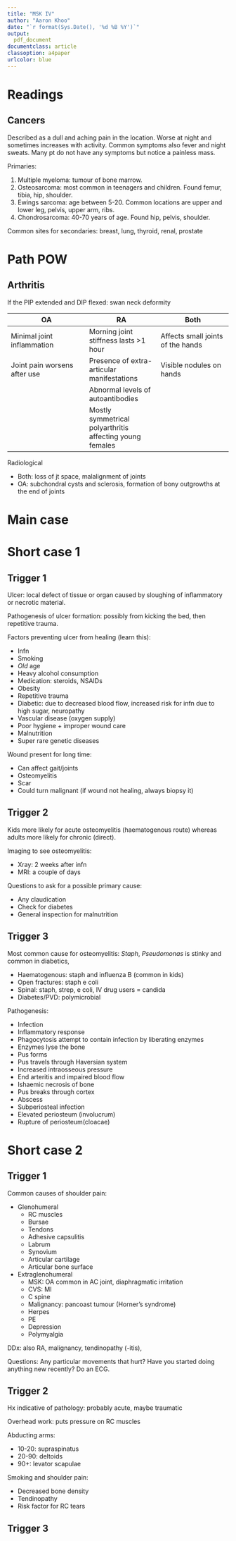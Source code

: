 ```yaml
---
title: "MSK IV"
author: "Aaron Khoo"
date: "`r format(Sys.Date(), '%d %B %Y')`"
output:
  pdf_document
documentclass: article
classoption: a4paper
urlcolor: blue
---
```


# Readings

## Cancers

Described as a dull and aching pain in the location. Worse at night and sometimes increases with activity. Common symptoms also fever and night sweats. Many pt do not have any symptoms but notice a painless mass. 

Primaries:

1.  Multiple myeloma: tumour of bone marrow.
2.  Osteosarcoma: most common in teenagers and children. Found femur, tibia, hip, shoulder.
3.  Ewings sarcoma: age between 5-20. Common locations are upper and lower leg, pelvis, upper arm, ribs. 
4.  Chondrosarcoma: 40-70 years of age. Found hip, pelvis, shoulder. 

Common sites for secondaries: breast, lung, thyroid, renal, prostate

# Path POW

## Arthritis

If the PIP extended and DIP flexed: swan neck deformity

| OA | RA | Both |
| ------------ | ----------- | ----------- |
| Minimal joint inflammation | Morning joint stiffness lasts >1 hour | Affects small joints of the hands |
| Joint pain worsens after use | Presence of extra-articular manifestations  | Visible nodules on hands |
| | Abnormal levels of autoantibodies  | | 
| | Mostly symmetrical polyarthritis affecting young females | |

Radiological

-  Both: loss of jt space, malalignment of joints
-  OA: subchondral cysts and sclerosis, formation of bony outgrowths at the end of joints

# Main case

# Short case 1

## Trigger 1

Ulcer: local defect of tissue or organ caused by sloughing of inflammatory or necrotic material.

Pathogenesis of ulcer formation: possibly from kicking the bed, then repetitive trauma. 

Factors preventing ulcer from healing (learn this):

-  Infn
-  Smoking
-  *Old* age
-  Heavy alcohol consumption
-  Medication: steroids, NSAIDs
-  Obesity
-  Repetitive trauma
-  Diabetic: due to decreased blood flow, increased risk for infn due to high sugar, neuropathy
-  Vascular disease (oxygen supply)
-  Poor hygiene + improper wound care
-  Malnutrition
-  Super rare genetic diseases

Wound present for long time: 

-  Can affect gait/joints
-  Osteomyelitis
-  Scar
-  Could turn malignant (if wound not healing, always biopsy it)

## Trigger 2

Kids more likely for acute osteomyelitis (haematogenous route) whereas adults more likely for chronic (direct). 

Imaging to see osteomyelitis:

-  Xray: 2 weeks after infn
-  MRI: a couple of days

Questions to ask for a possible primary cause:

-  Any claudication
-  Check for diabetes
-  General inspection for malnutrition

## Trigger 3

Most common cause for osteomyelitis: *Staph*, *Pseudomonas* is stinky and common in diabetics, 

-  Haematogenous: staph and influenza B (common in kids)
-  Open fractures: staph e coli
-  Spinal: staph, strep, e coli, IV drug users = candida
-  Diabetes/PVD: polymicrobial

Pathogenesis:

-  Infection
-  Inflammatory response
-  Phagocytosis attempt to contain infection by liberating enzymes
-  Enzymes lyse the bone
-  Pus forms
-  Pus travels through Haversian system
-  Increased intraosseous pressure
-  End arteritis and impaired blood flow
-  Ishaemic necrosis of bone
-  Pus breaks through cortex
-  Abscess
-  Subperiosteal infection
-  Elevated periosteum (involucrum) 
-  Rupture of periosteum(cloacae)


# Short case 2

## Trigger 1

Common causes of shoulder pain:

-  Glenohumeral
    -  RC muscles
    -  Bursae
    -  Tendons
    -  Adhesive capsulitis
    -  Labrum
    -  Synovium
    -  Articular cartilage
    -  Articular bone surface
-  Extraglenohumeral
    -  MSK: OA common in AC joint, diaphragmatic irritation
    -  CVS: MI
    -  C spine
    -  Malignancy: pancoast tumour (Horner's syndrome)
    -  Herpes
    -  PE
    -  Depression
    -  Polymyalgia

DDx: also RA, malignancy, tendinopathy (-itis), 

Questions: Any particular movements that hurt? Have you started doing anything new recently? Do an ECG.

## Trigger 2

Hx indicative of pathology: probably acute, maybe traumatic 

Overhead work: puts pressure on RC muscles

Abducting arms:

-  10-20: supraspinatus
-  20-90: deltoids
-  90+: levator scapulae

Smoking and shoulder pain:

-  Decreased bone density
-  Tendinopathy
-  Risk factor for RC tears

## Trigger 3
